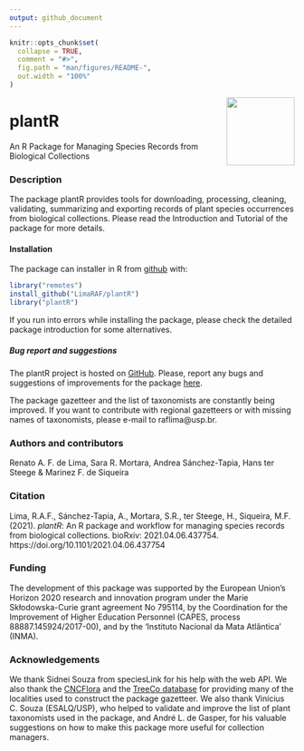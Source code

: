 ```yaml
---
output: github_document
---
```


<!-- README.md is generated from README.Rmd. Please edit that file -->

```r
knitr::opts_chunk$set(
  collapse = TRUE,
  comment = "#>",
  fig.path = "man/figures/README-",
  out.width = "100%"
)
```

<img src="https://raw.githubusercontent.com/liibre/plantR_logo/master/figs/plantR_logo.png?token=AA4OYDE3TMIXBWRYVMNCINC72PIUY" align="right" alt="" width="120" />

# plantR


An R Package for Managing Species Records from Biological Collections


### Description

The package plantR provides tools for downloading, processing, cleaning,
validating, summarizing and exporting records of plant species occurrences from
biological collections. Please read the Introduction and Tutorial of the package
for more details.
 
#### Installation

The package can installer in R from [github](https://github.com/) with:

``` r
library("remotes")
install_github("LimaRAF/plantR")
library("plantR")
```

If you run into errors while installing the package, please check the detailed
package introduction for some alternatives.

##### Bug report and suggestions

The plantR project is hosted on [GitHub](https://github.com/LimaRAF/plantR/).
Please, report any bugs and suggestions of improvements for the package
[here](https://github.com/LimaRAF/plantR/issues).

The package gazetteer and the list of taxonomists are constantly being improved.
If you want to contribute with regional gazetteers or with missing names of
taxonomists, please e-mail to raflima@usp.br.


### Authors and contributors

Renato A. F. de Lima, Sara R. Mortara, Andrea Sánchez-Tapia, Hans ter Steege &
Marinez F. de Siqueira

### Citation

Lima, R.A.F., Sánchez-Tapia, A., Mortara, S.R., ter Steege, H., Siqueira, M.F.
(2021). *plantR*: An R package and workflow for managing species records from
biological collections. bioRxiv: 2021.04.06.437754.
https://doi.org/10.1101/2021.04.06.437754

### Funding

The development of this package was supported by the European Union’s Horizon
2020 research and innovation program under the Marie Skłodowska-Curie grant
agreement No 795114, by the Coordination for the Improvement of Higher Education
Personnel (CAPES, process 88887.145924/2017-00), and by the 'Instituto Nacional
da Mata Atlântica' (INMA).

### Acknowledgements

We thank Sidnei Souza from speciesLink for his help with the web API. We also
thank the [CNCFlora](http://cncflora.jbrj.gov.br) and the [TreeCo
database](http://labtrop.ib.usp.br/doku.php?id=projetos:treeco:start) for
providing many of the localities used to construct the package gazetteer. We
also thank Vinícius C. Souza (ESALQ/USP), who helped to validate and improve the
list of plant taxonomists used in the package, and André L. de Gasper, for his
valuable suggestions on how to make this package more useful for collection
managers.
